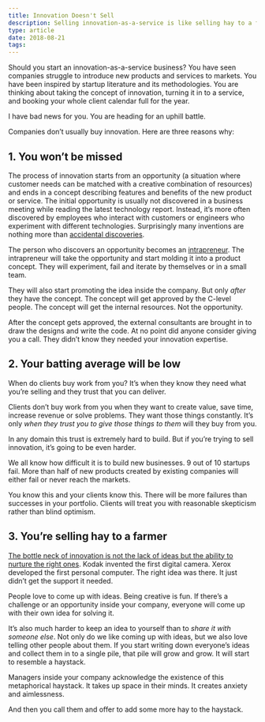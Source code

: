 ```yaml
---
title: Innovation Doesn't Sell
description: Selling innovation-as-a-service is like selling hay to a farmer
type: article
date: 2018-08-21
tags:
---
```


Should you start an innovation-as-a-service business? You have seen companies struggle to introduce new products and services to markets. You have been inspired by startup literature and its methodologies. You are thinking about taking the concept of innovation, turning it in to a service, and booking your whole client calendar full for the year.

I have bad news for you. You are heading for an uphill battle.

Companies don’t usually buy innovation. Here are three reasons why:

## 1. You won’t be missed

The process of innovation starts from an opportunity (a situation where customer needs can be matched with a creative combination of resources) and ends in a concept describing features and benefits of the new product or service. The initial opportunity is usually not discovered in a business meeting while reading the latest technology report. Instead, it’s more often discovered by employees who interact with customers or engineers who experiment with different technologies. Surprisingly many inventions are nothing more than [accidental discoveries](https://www.nytimes.com/2016/01/03/opinion/how-to-cultivate-the-art-of-serendipity.html).

The person who discovers an opportunity becomes an [intrapreneur](https://en.wikipedia.org/wiki/Intrapreneurship). The intrapreneur will take the opportunity and start molding it into a product concept. They will experiment, fail and iterate by themselves or in a small team.

They will also start promoting the idea inside the company. But only _after_ they have the concept. The concept will get approved by the C-level people. The concept will get the internal resources. Not the opportunity.

After the concept gets approved, the external consultants are brought in to draw the designs and write the code. At no point did anyone consider giving you a call. They didn’t know they needed your innovation expertise.

## 2. Your batting average will be low

When do clients buy work from you? It’s when they know they need what you’re selling and they trust that you can deliver.

Clients don’t buy work from you when they want to create value, save time, increase revenue or solve problems. They want those things constantly. It’s only _when they trust you to give those things to them_ will they buy from you.

In any domain this trust is extremely hard to build. But if you’re trying to sell innovation, it’s going to be even harder.

We all know how difficult it is to build new businesses. 9 out of 10 startups fail. More than half of new products created by existing companies will either fail or never reach the markets.

You know this and your clients know this. There will be more failures than successes in your portfolio. Clients will treat you with reasonable skepticism rather than blind optimism.

## 3. You’re selling hay to a farmer

[The bottle neck of innovation is not the lack of ideas but the ability to nurture the right ones](https://hbr.org/2013/07/innovation-isnt-an-idea-proble). Kodak invented the first digital camera. Xerox developed the first personal computer. The right idea was there. It just didn’t get the support it needed.

People love to come up with ideas. Being creative is fun. If there’s a challenge or an opportunity inside your company, everyone will come up with their own idea for solving it.

It’s also much harder to keep an idea to yourself than to _share it with someone else_. Not only do we like coming up with ideas, but we also love telling other people about them. If you start writing down everyone’s ideas and collect them in to a single pile, that pile will grow and grow. It will start to resemble a haystack.

Managers inside your company acknowledge the existence of this metaphorical haystack. It takes up space in their minds. It creates anxiety and aimlessness.

And then you call them and offer to add some more hay to the haystack.
